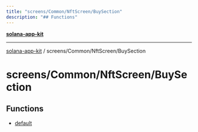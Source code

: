 ```yaml
---
title: "screens/Common/NftScreen/BuySection"
description: "## Functions"
---
```


[**solana-app-kit**](../../../../README.mdx)

***

[solana-app-kit](../../../../README.mdx) / screens/Common/NftScreen/BuySection

# screens/Common/NftScreen/BuySection

## Functions

- [default](functions/default.mdx)
